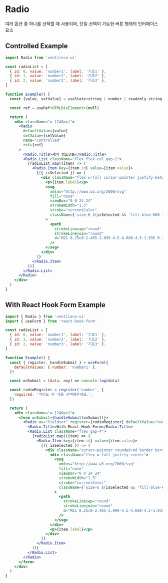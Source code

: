 
<Meta title="COMPONENTS/Radio" />

# Radio

여러 옵션 중 하나를 선택할 때 사용되며, 단일 선택이 가능한 버튼 형태의 인터페이스 요소

## Controlled Example

```jsx
import Radio from 'ventileco-ui'

const radioList = [
  { id: 0, value: 'number1', label: '기호1' },
  { id: 1, value: 'number2', label: '기호2' },
  { id: 2, value: 'number3', label: '기호3' },
]

function Example() {
  const [value, setValue] = useState<string | number | readonly string[] | undefined>()

  const ref = useRef<HTMLDivElement>(null)

  return (
    <div className="w-[240px]">
      <Radio
        defaultValue={value}
        setValue={setValue}
        name="Controlled"
        ref={ref}
      >
        <Radio.Title>제어 컴포넌트</Radio.Title>
        <Radio.List className="flex flex-col gap-2">
          {radioList.map((item) => (
            <Radio.Item key={item.id} value={item.value}>
              {({ isSelected }) => (
                <div className="flex w-full cursor-pointer justify-between rounded-md border border-black px-4 py-3">
                  <p>{item.label}</p>
                  <svg
                    xmlns="http://www.w3.org/2000/svg"
                    fill="none"
                    viewBox="0 0 24 24"
                    strokeWidth="1.5"
                    stroke="currentColor"
                    className={`size-6 ${isSelected && 'fill-blue-600 text-blue-600'}`}
                  >
                    <path
                      strokeLinecap="round"
                      strokeLinejoin="round"
                      d="M21 8.25c0-2.485-2.099-4.5-4.688-4.5-1.935 0-3.597 1.126-4.312 2.733-.715-1.607-2.377-2.733-4.313-2.733C5.1 3.75 3 5.765 3 8.25c0 7.22 9 12 9 12s9-4.78 9-12Z"
                    />
                  </svg>
                </div>
              )}
            </Radio.Item>
          ))}
        </Radio.List>
      </Radio>
    </div>
  )
}
```

## With React Hook Form Example

```jsx
import { Radio } from 'ventileco-ui'
import { useForm } from 'react-hook-form'

const radioList = [
  { id: 0, value: 'number1', label: '기호1' },
  { id: 1, value: 'number2', label: '기호2' },
  { id: 2, value: 'number3', label: '기호3' },
]

function Example() {
  const { register, handleSubmit } = useForm({
    defaultValues: { number: 'number1' },
  })

  const onSubmit = (data: any) => console.log(data)

  const radioRegister = register('number', {
    required: '적어도 한 개를 선택해주세요.',
  })

  return (
    <div className="w-[240px]">
      <form onSubmit={handleSubmit(onSubmit)}>
        <Radio as="fieldset" register={radioRegister} defaultValue="number1">
          <Radio.Title>With React Hook Form</Radio.Title>
          <Radio.List className="flex gap-4">
            {radioList.map((item) => (
              <Radio.Item key={item.id} value={item.value}>
                {({ isSelected }) => (
                  <div className="cursor-pointer rounded-md border border-black px-3 py-2">
                    <div className="flex w-full justify-center">
                      <svg
                        xmlns="http://www.w3.org/2000/svg"
                        fill="none"
                        viewBox="0 0 24 24"
                        strokeWidth="1.5"
                        stroke="currentColor"
                        className={`size-6 ${isSelected && 'fill-blue-600 text-blue-600'}`}
                      >
                        <path
                          strokeLinecap="round"
                          strokeLinejoin="round"
                          d="M21 8.25c0-2.485-2.099-4.5-4.688-4.5-1.935 0-3.597 1.126-4.312 2.733-.715-1.607-2.377-2.733-4.313-2.733C5.1 3.75 3 5.765 3 8.25c0 7.22 9 12 9 12s9-4.78 9-12Z"
                        />
                      </svg>
                    </div>
                    <p>{item.label}</p>
                  </div>
                )}
              </Radio.Item>
            ))}
          </Radio.List>
        </Radio>
      </form>
    </div>
  )
}
```
